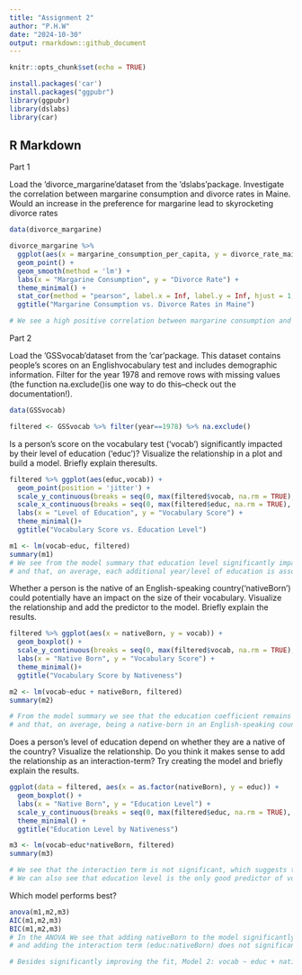 ```yaml
---
title: "Assignment 2"
author: "P.H.W"
date: "2024-10-30"
output: rmarkdown::github_document
---
```


```r
knitr::opts_chunk$set(echo = TRUE)

install.packages('car')
install.packages("ggpubr")
library(ggpubr)
library(dslabs)
library(car)


```

## R Markdown

Part 1

Load  the 'divorce_margarine'dataset  from  the 'dslabs'package.  Investigate  the  correlation between  margarine  consumption  and  divorce rates  in  Maine.  Would  an  increase  in  the preference for margarine lead to skyrocketing divorce rates


```r

data(divorce_margarine)

divorce_margarine %>%
  ggplot(aes(x = margarine_consumption_per_capita, y = divorce_rate_maine)) + 
  geom_point() + 
  geom_smooth(method = 'lm') +
  labs(x = "Margarine Consumption", y = "Divorce Rate") +
  theme_minimal() +
  stat_cor(method = "pearson", label.x = Inf, label.y = Inf, hjust = 1, vjust = 1)+
  ggtitle("Margarine Consumption vs. Divorce Rates in Maine")

# We see a high positive correlation between margarine consumption and divorce rates in Maine: R = 0.99, p = 1.3e-08


```


Part 2

Load the ‘GSSvocab’dataset from the ‘car’package. 
This dataset contains people’s scores on an Englishvocabulary test and includes demographic information.
Filter for the year 1978 and remove rows with missing values (the function na.exclude()is one way to do this–check out the documentation!).

```r
data(GSSvocab)

filtered <- GSSvocab %>% filter(year==1978) %>% na.exclude()

```

Is a person’s score on the vocabulary test (‘vocab’) significantly impacted by their level  of education (‘educ’)? 
Visualize the relationship in a plot and build a model. Briefly explain theresults.

```r

filtered %>% ggplot(aes(educ,vocab)) + 
  geom_point(position = 'jitter') +
  scale_y_continuous(breaks = seq(0, max(filtered$vocab, na.rm = TRUE), by = 1)) +
  scale_x_continuous(breaks = seq(0, max(filtered$educ, na.rm = TRUE), by = 2))+
  labs(x = "Level of Education", y = "Vocabulary Score") +
  theme_minimal()+
  ggtitle("Vocabulary Score vs. Education Level")

m1 <- lm(vocab~educ, filtered)
summary(m1)
# We see from the model summary that education level significantly impacts the vocabulary test score,  
# and that, on average, each additional year/level of education is associated with an increase of 0.39 points in the vocabulary score.

```

Whether a person is the native of an English-speaking country(‘nativeBorn’) could potentially have an impact on the size of their vocabulary. Visualize the relationship and add the predictor to the model. Briefly explain the results.

```r

filtered %>% ggplot(aes(x = nativeBorn, y = vocab)) +
  geom_boxplot() +
  scale_y_continuous(breaks = seq(0, max(filtered$vocab, na.rm = TRUE), by = 1))+
  labs(x = "Native Born", y = "Vocabulary Score") +
  theme_minimal()+
  ggtitle("Vocabulary Score by Nativeness")

m2 <- lm(vocab~educ + nativeBorn, filtered)
summary(m2)

# From the model summary we see that the education coefficient remains consistent with the previous model,
# and that, on average, being a native-born in an English-speaking country is associated with an increase of 0.65 points in vocabulary score.

```


Does  a  person’s  level  of  education  depend  on  whether they  are  a  native  of  the  country? Visualize the relationship. Do you think it makes sense to add the relationship as an interaction-term? Try creating the model and briefly explain the results.

```r

ggplot(data = filtered, aes(x = as.factor(nativeBorn), y = educ)) +
  geom_boxplot() +
  labs(x = "Native Born", y = "Education Level") +
  scale_y_continuous(breaks = seq(0, max(filtered$educ, na.rm = TRUE), by = 2))+
  theme_minimal() +
  ggtitle("Education Level by Nativeness")

m3 <- lm(vocab~educ*nativeBorn, filtered)
summary(m3)

# We see that the interaction term is not significant, which suggests that the impact of education on vocabulary does not depend on nativeness.
# We can also see that education level is the only good predictor of vocabulary score in this model. 

```




Which model performs best?

```r
anova(m1,m2,m3)
AIC(m1,m2,m3)
BIC(m1,m2,m3)
# In the ANOVA We see that adding nativeBorn to the model significantly improves the fit, 
# and adding the interaction term (educ:nativeBorn) does not significantly improve the model fit.

# Besides significantly improving the fit, Model 2: vocab ~ educ + nativeBorn, also has the lowest AIC and BIC scores.


```


